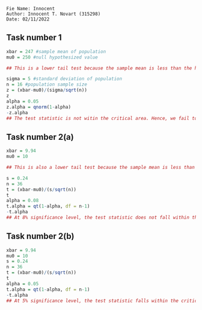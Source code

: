 ```
Fie Name: Innocent
Author: Innocent T. Novart (315298)
Date: 02/11/2022
```
## Task number 1

```{r}
xbar = 247 #sample mean of population
mu0 = 250 #null hypothesized value

## This is a lower tail test because the sample mean is less than the hypothesized value.

sigma = 5 #standard deviation of population
n = 16 #population sample size 
z = (xbar-mu0)/(sigma/sqrt(n))
z
alpha = 0.05
z.alpha = qnorm(1-alpha)
-z.alpha
## The test statistic is not witin the critical area. Hence, we fail to reject the null hypothesis that at 5% significance level the machine has misregulated and is producing less than normal weight chocolate bars.
```

## Task number 2(a)

```{r}
xbar = 9.94
mu0 = 10

## This is also a lower tail test because the sample mean is less than the hypothesized value.

s = 0.24
n = 36
t = (xbar-mu0)/(s/sqrt(n))
t
alpha = 0.08
t.alpha = qt(1-alpha, df = n-1)
-t.alpha
## At 8% significance level, the test statistic does not fall within the critical area. Hence, we fail to reject the complaints.
```

## Task number 2(b)

```{r}
xbar = 9.94
mu0 = 10
s = 0.24
n = 36
t = (xbar-mu0)/(s/sqrt(n))
t
alpha = 0.05
t.alpha = qt(1-alpha, df = n-1)
-t.alpha
## At 5% significance level, the test statistic falls within the critical level. Hence we reject the complaints.
```
